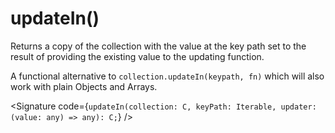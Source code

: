 
# updateIn()

Returns a copy of the collection with the value at the key path set to the result of providing the existing value to the updating function.

A functional alternative to `collection.updateIn(keypath, fn)` which will also work with plain Objects and Arrays.

<Signature
  code={`updateIn(collection: C, keyPath: Iterable, updater: (value: any) => any): C;`}
/>
